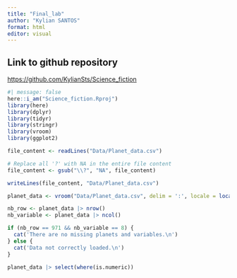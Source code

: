 ```yaml
---
title: "Final_lab"
author: "Kylian SANTOS"
format: html
editor: visual
---
```


## Link to github repository

<https://github.com/KylianSts/Science_fiction>

```r
#| message: false
here::i_am("Science_fiction.Rproj")
library(here)
library(dplyr)
library(tidyr)
library(stringr)
library(vroom)
library(ggplot2)
```

```r
file_content <- readLines("Data/Planet_data.csv")

# Replace all '?' with NA in the entire file content
file_content <- gsub("\\?", "NA", file_content)

writeLines(file_content, "Data/Planet_data.csv")

planet_data <- vroom("Data/Planet_data.csv", delim = ':', locale = locale(decimal_mark = ","))
```

```r
nb_row <- planet_data |> nrow()
nb_variable <- planet_data |> ncol()

if (nb_row == 971 && nb_variable == 8) {
  cat('There are no missing planets and variables.\n')
} else {
  cat('Data not correctly loaded.\n')
}
```
```r
planet_data |> select(where(is.numeric))
```
